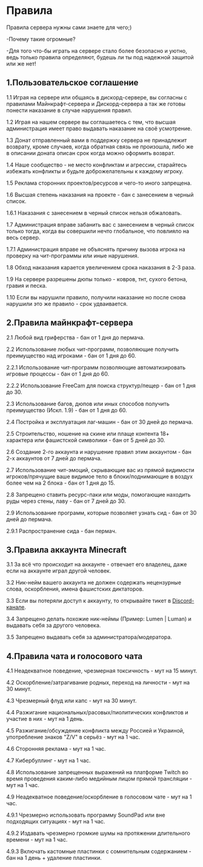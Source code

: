 # Правила

Правила сервера нужны сами знаете для чего;) 

-Почему такие огромные?

-Для того что-бы играть на сервере стало более безопасно и уютно, ведь только правила определяют, будешь ли ты под надежной защитой или же нет!

## 1.Пользовательское соглашение
1.1 Играя на сервере или общаясь в дискорд-сервере, вы согласны с правилами Майнкрафт-сервера и Дискорд-сервера а так же готовы понести наказание в случае нарушения правил.

1.2 Играя на нашем сервере вы соглашаетесь с тем, что высшая администрация имеет право выдавать наказание на своё усмотрение.

1.3 Донат отправленный вами в поддержку сервера не принадлежит возврату, кроме случаев, когда обратная связь не произошла, либо же в описании доната описан срок когда можно оформить возврат.

1.4 Наше сообщество - не место конфликтам и агрессии, старайтесь избежать конфликты и будьте доброжелательны к каждому игроку.

1.5 Реклама сторонних проектов/ресурсов и чего-то иного запрещена.

1.6 Высшая степень наказания на проекте - бан с занесением в черный список.

1.6.1 Наказания с занесением в черный список нельзя обжаловать.

1.7 Администрация вправе забанить вас с занесением в черный список только тогда, когда вы совершили нечто глобальное, что повлияло на весь сервер.

1.7.1 Администрация вправе не объяснять причину вызова игрока на проверку на чит-программы или иные нарушения.

1.8 Обход наказания карается увеличением срока наказания в 2-3 раза.

1.9 На сервере разрешены дюпы только - ковров, тнт, сухого бетона, гравия и песка.

1.10 Если вы нарушили правило, получили наказание но после снова нарушили это же правило - срок удваивается.


## 2.Правила майнкрафт-сервера

2.1 Любой вид гриферства - бан от 1 дня до пермача.

2.2 Использование любых чит-программ, позволяющие получить преимущество над игроками - бан от 1 дня до 60.

2.2.1 Использование чит-программ позволяющие автоматизировать игровые процессы - бан от 1 дня до 60.

2.2.2 Использование FreeCam для поиска структур/пещер - бан от 1 дня до 30.

2.3 Использование багов, дюпов или иных способов получить преимущество (Искл. 1.9) - бан от 1 дня до 60.

2.4 Постройка и эксплуатация лаг-машин - бан от 30 дней до пермача.

2.5 Строительство, ношение на скине или плаще контента 18+ характера или фашистской символики - бан от 5 дней до 30.

2.6 Создание 2-го аккаунта и нарушение правил этим аккаунтом - бан 2-х аккаунтов от 7 дней до пермача.

2.7 Использование чит-эмоций, скрывающие вас из прямой видимости игроков/прячущие ваше видимое тело в блоки/поднимающие в воздух более чем на 2 блока - бан от 1 дня до 15.

2.8 Запрещено ставить ресурс-паки или моды, помогающие находить руды через стены, лаву - бан от 7 дней до 30.

2.9 Использование программ, которые позволяет узнать сид - бан от 30 дней до пермача.

2.9.1 Распространение сида - бан пермач.


## 3.Правила аккаунта Minecraft

3.1 За всё что происходит на аккаунте - отвечает его владелец, даже если на аккаунте играл другой человек.

3.2 Ник-нейм вашего аккаунта не должен содержать нецензурные слова, оскорбления, имена фашистских диктаторов.

3.3 Если вы потеряли доступ к аккаунту, то открывайте тикет в [Discord-канале](https://discord.gg/nNfSxwfrGU).

3.4 Запрещено делать похожие ник-неймы (Пример: Lumen | Luman) и выдавать себя за другого человека.

3.5 Запрещено выдавать себя за администратора/модератора.

## 4.Правила чата и голосового чата

4.1 Неадекватное поведение, чрезмерная токсичность - мут на 15 минут.

4.2 Оскорбление/затрагивание родных, переход на личности - мут на 30 минут.

4.3 Чрезмерный флуд или капс - мут на 30 минут.

4.4 Разжигание национальных/расовых/пиолитических конфликтов и участие в них - мут на 1 день.

4.5 Разжигание/обсуждение конфликта между Россией и Украиной, употребление знаков "Z/V" в серьёз - мут на 1 час.

4.6 Сторонняя реклама - мут на 1 час.

4.7 Кибербуллинг - мут на 1 час.

4.8 Использование запрещенных выражений на платформе Twitch во время проведения каким-либо медийным лицом прямой трансляции - мут на 1 час.

4.9 Неадекватное поведение/оскорбление в голосовом чате - мут на 1 час.

4.9.1 Чрезмерно использовать программу SoundPad или вне подходящих ситуациях - мут на 1 час.

4.9.2 Издавать чрезмерно громкие шумы на протяжении длительного времени - мут на 1 час.

4.9.3 Включать кастомные пластинки с сомнительным содержанием - бан на 1 день + удаление пластинки.
